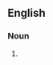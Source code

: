 {{also|cloudburst|cloud-burst}}

==English==

===Noun===
{{en-noun}}

# {{alternative form of|en|cloudburst}}